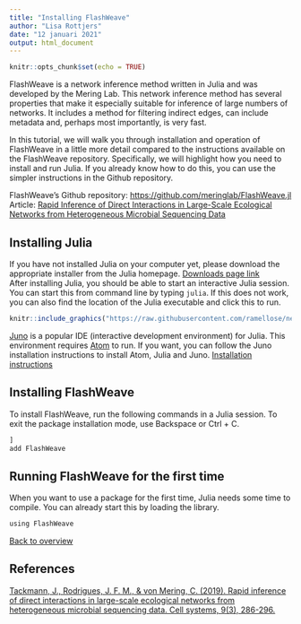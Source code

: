 ```yaml
---
title: "Installing FlashWeave"
author: "Lisa Rottjers"
date: "12 januari 2021"
output: html_document
---
```


```r
knitr::opts_chunk$set(echo = TRUE)
```


FlashWeave is a network inference method written in Julia and was developed by the Mering Lab.
This network inference method has several properties that make it especially suitable for inference of large numbers of networks. It includes a method for filtering indirect edges, can include metadata and, perhaps most importantly, is very fast. 

In this tutorial, we will walk you through installation and operation of FlashWeave in a little more detail compared to the instructions available on the FlashWeave repository. Specifically, we will highlight how you need to install and run Julia. If you already know how to do this, you can use the simpler instructions in the Github repository. 

FlashWeave's Github repository: [https://github.com/meringlab/FlashWeave.jl](https://github.com/meringlab/FlashWeave.jl)  
Article: [Rapid Inference of Direct Interactions in Large-Scale Ecological Networks from Heterogeneous Microbial Sequencing Data](https://www.cell.com/cell-systems/fulltext/S2405-4712(19)30271-6?_returnURL=https%3A%2F%2Flinkinghub.elsevier.com%2Fretrieve%2Fpii%2FS2405471219302716%3Fshowall%3Dtrue)  

## Installing Julia

If you have not installed Julia on your computer yet, please download the appropriate installer from the Julia homepage. [Downloads page link](https://julialang.org/downloads/)  
After installing Julia, you should be able to start an interactive Julia session. You can start this from command line by typing `julia`. If this does not work, you can also find the location of the Julia executable and click this to run. 

```r
knitr::include_graphics("https://raw.githubusercontent.com/ramellose/networktutorials/master/Workshop%202021/julia1.png")
```

[Juno](http://docs.junolab.org/stable/) is a popular IDE (interactive development environment) for Julia. This environment requires [Atom](https://atom.io/) to run. If you want, you can follow the Juno installation instructions to install Atom, Julia and Juno. [Installation instructions](http://docs.junolab.org/stable/man/installation/)

## Installing FlashWeave

To install FlashWeave, run the following commands in a Julia session. 
To exit the package installation mode, use Backspace or Ctrl + C. 
```r
]
add FlashWeave

```

## Running FlashWeave for the first time

When you want to use a package for the first time, Julia needs some time to compile. You can already start this by loading the library. 
```r
using FlashWeave
```

[Back to overview](https://ramellose.github.io/networktutorials/overview_workshop.html)

## References

[Tackmann, J., Rodrigues, J. F. M., & von Mering, C. (2019). Rapid inference of direct interactions in large-scale ecological networks from heterogeneous microbial sequencing data. Cell systems, 9(3), 286-296.](https://www.cell.com/cell-systems/fulltext/S2405-4712(19)30271-6?_returnURL=https%3A%2F%2Flinkinghub.elsevier.com%2Fretrieve%2Fpii%2FS2405471219302716%3Fshowall%3Dtrue)